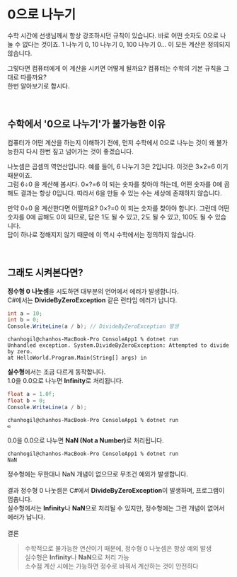 # 0으로 나누기

수학 시간에 선생님께서 항상 강조하시던 규칙이 있습니다. 바로 어떤 숫자도 0으로 나눌 수 없다는 것이죠. 1 나누기 0, 10 나누기 0, 100 나누기 0... 이 모든 계산은 정의되지 않습니다.<br/>

그렇다면 컴퓨터에게 이 계산을 시키면 어떻게 될까요? 컴퓨터는 수학의 기본 규칙을 그대로 따를까요?  
한번 알아보기로 합시다.<br/>

<br/>

## 수학에서 '0으로 나누기'가 불가능한 이유

컴퓨터가 어떤 계산을 하는지 이해하기 전에, 먼저 수학에서 0으로 나누는 것이 왜 불가능한지 다시 한번 짚고 넘어가는 것이 좋겠습니다.<br/>

나눗셈은 곱셈의 역연산입니다. 예를 들어, 6 나누기 3은 2입니다. 이것은 3×2=6 이기 때문이죠.  
그럼 6÷0 을 계산해 봅시다. 0×?=6 이 되는 숫자를 찾아야 하는데, 어떤 숫자를 0에 곱해도 결과는 항상 0입니다. 따라서 6을 만들 수 있는 수는 세상에 존재하지 않습니다.<br/>

만약 0÷0 을 계산한다면 어떨까요? 0×?=0 이 되는 숫자를 찾아야 합니다. 그런데 어떤 숫자를 0에 곱해도 0이 되므로, 답은 1도 될 수 있고, 2도 될 수 있고, 100도 될 수 있습니다.  
답이 하나로 정해지지 않기 때문에 이 역시 수학에서는 정의하지 않습니다.<br/>

<br/>

## 그래도 시켜본다면?

<b>정수형 0 나눗셈</b>을 시도하면 대부분의 언어에서 에러가 발생합니다.  
C#에서는 <b>DivideByZeroException</b> 같은 런타임 에러가 납니다.<br/>

```csharp
int a = 10;
int b = 0;
Console.WriteLine(a / b); // DivideByZeroException 발생
```
```pgsql
chanhogil@chanhos-MacBook-Pro ConsoleApp1 % dotnet run
Unhandled exception. System.DivideByZeroException: Attempted to divide by zero.
at HelloWorld.Program.Main(String[] args) in
```

<b>실수형</b>에서는 조금 다르게 동작합니다.<br/>
1.0을 0.0으로 나누면 <b>Infinity</b>로 처리됩니다.
```csharp
float a = 1.0f;
float b = 0;
Console.WriteLine(a / b);
```
```pgsql
chanhogil@chanhos-MacBook-Pro ConsoleApp1 % dotnet run
∞
```
0.0을 0.0으로 나누면 <b>NaN (Not a Number)</b>로 처리됩니다.
```pgsql
chanhogil@chanhos-MacBook-Pro ConsoleApp1 % dotnet run
NaN
```

정수형에는 무한대나 NaN 개념이 없으므로 무조건 예외가 발생합니다.<br/>
<br/>
결과
정수형 0 나눗셈은 C#에서 <b>DivideByZeroException</b>이 발생하며, 프로그램이 멈춥니다.<br/>
실수형에서는 <b>Infinity</b>나 <b>NaN</b>으로 처리될 수 있지만, 정수형에는 그런 개념이 없어서 에러가 납니다.<br/>
<br/>
결론
>수학적으로 불가능한 연산이기 때문에, 정수형 0 나눗셈은 항상 예외 발생<br/>
>실수형은 <b>Infinity</b>나 <b>NaN</b>으로 처리 가능<br/>
>소수점 계산 시에는 가능하면 정수로 바꿔서 계산하는 것이 안전하다<br/>